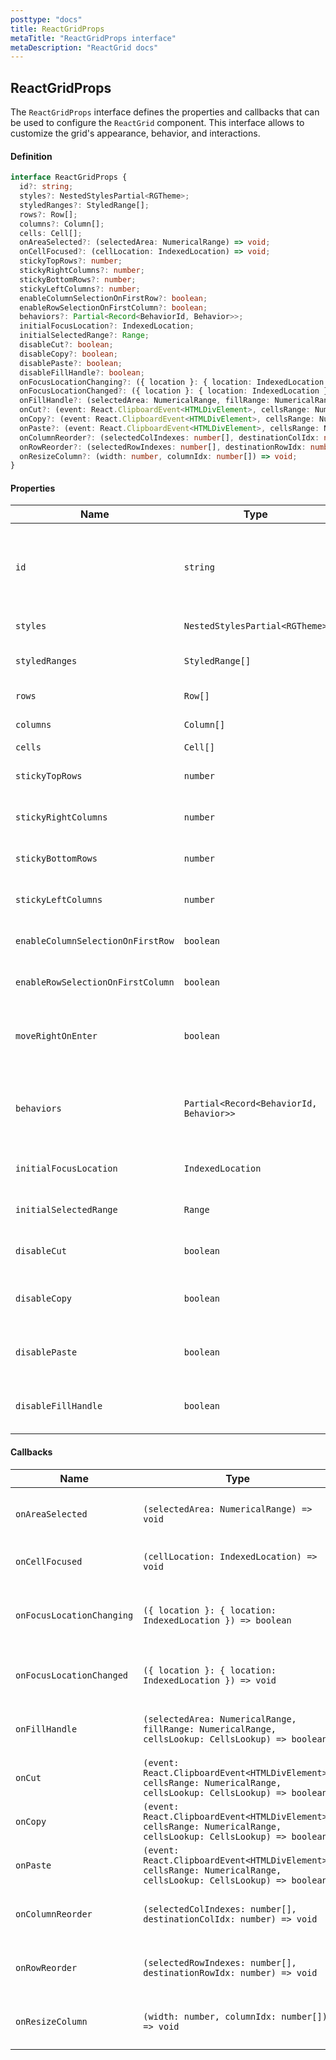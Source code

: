 ```yaml
---
posttype: "docs"
title: ReactGridProps
metaTitle: "ReactGridProps interface"
metaDescription: "ReactGrid docs"
---
```


## ReactGridProps

The `ReactGridProps` interface defines the properties and callbacks that can be used to configure the `ReactGrid` component. This interface allows to customize the grid's appearance, behavior, and interactions.

#### Definition

```ts
interface ReactGridProps {
  id?: string;
  styles?: NestedStylesPartial<RGTheme>;
  styledRanges?: StyledRange[];
  rows?: Row[];
  columns?: Column[];
  cells: Cell[];
  onAreaSelected?: (selectedArea: NumericalRange) => void;
  onCellFocused?: (cellLocation: IndexedLocation) => void;
  stickyTopRows?: number;
  stickyRightColumns?: number;
  stickyBottomRows?: number;
  stickyLeftColumns?: number;
  enableColumnSelectionOnFirstRow?: boolean;
  enableRowSelectionOnFirstColumn?: boolean;
  behaviors?: Partial<Record<BehaviorId, Behavior>>;
  initialFocusLocation?: IndexedLocation;
  initialSelectedRange?: Range;
  disableCut?: boolean;
  disableCopy?: boolean;
  disablePaste?: boolean;
  disableFillHandle?: boolean;
  onFocusLocationChanging?: ({ location }: { location: IndexedLocation }) => boolean;
  onFocusLocationChanged?: ({ location }: { location: IndexedLocation }) => void;
  onFillHandle?: (selectedArea: NumericalRange, fillRange: NumericalRange, cellsLookup: CellsLookup) => boolean;
  onCut?: (event: React.ClipboardEvent<HTMLDivElement>, cellsRange: NumericalRange, cellsLookup: CellsLookup) => boolean;
  onCopy?: (event: React.ClipboardEvent<HTMLDivElement>, cellsRange: NumericalRange, cellsLookup: CellsLookup) => boolean;
  onPaste?: (event: React.ClipboardEvent<HTMLDivElement>, cellsRange: NumericalRange, cellsLookup: CellsLookup) => boolean;
  onColumnReorder?: (selectedColIndexes: number[], destinationColIdx: number) => void;
  onRowReorder?: (selectedRowIndexes: number[], destinationRowIdx: number) => void;
  onResizeColumn?: (width: number, columnIdx: number[]) => void;
}
```

#### Properties

| Name                             | Type                                    | Description                                      |
|----------------------------------|-----------------------------------------|--------------------------------------------------|
| `id`                             | `string`                                | Optional unique identifier for the grid. It should be passed if the `useReactGridAPI` hook is to be used.        |
| `styles`                         | `NestedStylesPartial<RGTheme>`          | Optional styles for the grid.                    |
| `styledRanges`                   | `StyledRange[]`                         | Optional styled ranges within the grid.          |
| `rows`                           | `Row[]`                                 | Optional array of rows.                          |
| `columns`                        | `Column[]`                              | Optional array of columns.                       |
| `cells`                          | `Cell[]`                                | Array of cells.                                  |
| `stickyTopRows`                  | `number`                                | Number of sticky rows at the top.                |
| `stickyRightColumns`             | `number`                                | Number of sticky columns on the right.           |
| `stickyBottomRows`               | `number`                                | Number of sticky rows at the bottom.             |
| `stickyLeftColumns`              | `number`                                | Number of sticky columns on the left.            |
| `enableColumnSelectionOnFirstRow`| `boolean`                               | Enable column selection on the first row.        |
| `enableRowSelectionOnFirstColumn`| `boolean`                               | Enable row selection on the first column.        |
| `moveRightOnEnter`| `boolean`                               | Moves the focus to the right cell when the Enter key is pressed.        |
|`behaviors`                      | `Partial<Record<BehaviorId, Behavior>>`  | Optional property that allows to override default ReactGrid behaviors.                 |
| `initialFocusLocation`           | `IndexedLocation`                       | Initial focus location in the grid.              |
| `initialSelectedRange`           | `Range`                                 | Initial selected range in the grid.              |
| `disableCut`           | `boolean`                                 | Disables the cut functionality in the grid.              |
| `disableCopy`           | `boolean`                                 | Disables the copy functionality in the grid.              |
| `disablePaste`           | `boolean`                                 | Disables the paste functionality in the grid.              |
| `disableFillHandle`           | `boolean`                                 | Disables the fill handle functionality in the grid.              |

#### Callbacks

| Name                        | Type                                                                                          | Description                                      |
|-----------------------------|-----------------------------------------------------------------------------------------------|--------------------------------------------------|
| `onAreaSelected`             | `(selectedArea: NumericalRange) => void`                                                      | Callback when an area is selected.               |
| `onCellFocused`              | `(cellLocation: IndexedLocation) => void`                                                     | Callback when a cell is focused.                 |
| `onFocusLocationChanging`    | `({ location }: { location: IndexedLocation }) => boolean`                                    | Callback before focus location changes.          |
| `onFocusLocationChanged`     | `({ location }: { location: IndexedLocation }) => void`                                       | Callback after focus location changes.           |
| `onFillHandle`               | `(selectedArea: NumericalRange, fillRange: NumericalRange, cellsLookup: CellsLookup) => boolean` | Callback for fill handle action.                 |
| `onCut`                      | `(event: React.ClipboardEvent<HTMLDivElement>, cellsRange: NumericalRange, cellsLookup: CellsLookup) => boolean` | Callback for cut action.                         |
| `onCopy`                     | `(event: React.ClipboardEvent<HTMLDivElement>, cellsRange: NumericalRange, cellsLookup: CellsLookup) => boolean` | Callback for copy action.                        |
| `onPaste`                    | `(event: React.ClipboardEvent<HTMLDivElement>, cellsRange: NumericalRange, cellsLookup: CellsLookup) => boolean` | Callback for paste action.                       |
| `onColumnReorder`            | `(selectedColIndexes: number[], destinationColIdx: number) => void`                          | Callback for column reorder action.              |
| `onRowReorder`               | `(selectedRowIndexes: number[], destinationRowIdx: number) => void`                          | Callback for row reorder action.                 |
| `onResizeColumn`             | `(width: number, columnIdx: number[]) => void`                                                | Callback for column resize action.               |

